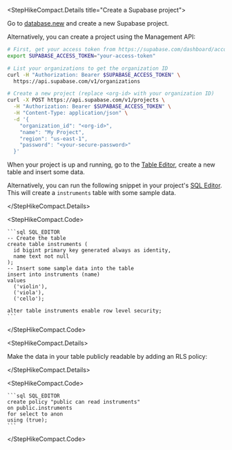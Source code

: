 <StepHikeCompact.Details title="Create a Supabase project">

Go to [database.new](https://database.new) and create a new Supabase project.

Alternatively, you can create a project using the Management API:

```bash
# First, get your access token from https://supabase.com/dashboard/account/tokens
export SUPABASE_ACCESS_TOKEN="your-access-token"

# List your organizations to get the organization ID
curl -H "Authorization: Bearer $SUPABASE_ACCESS_TOKEN" \
  https://api.supabase.com/v1/organizations

# Create a new project (replace <org-id> with your organization ID)
curl -X POST https://api.supabase.com/v1/projects \
  -H "Authorization: Bearer $SUPABASE_ACCESS_TOKEN" \
  -H "Content-Type: application/json" \
  -d '{
    "organization_id": "<org-id>",
    "name": "My Project",
    "region": "us-east-1",
    "password": "<your-secure-password>"
  }'
```

When your project is up and running, go to the [Table Editor](https://supabase.com/dashboard/project/_/editor), create a new table and insert some data.

Alternatively, you can run the following snippet in your project's [SQL Editor](https://supabase.com/dashboard/project/_/sql/new). This will create a `instruments` table with some sample data.

</StepHikeCompact.Details>

<StepHikeCompact.Code>

    ```sql SQL_EDITOR
    -- Create the table
    create table instruments (
      id bigint primary key generated always as identity,
      name text not null
    );
    -- Insert some sample data into the table
    insert into instruments (name)
    values
      ('violin'),
      ('viola'),
      ('cello');

    alter table instruments enable row level security;
    ```

</StepHikeCompact.Code>

<StepHikeCompact.Details>

Make the data in your table publicly readable by adding an RLS policy:

</StepHikeCompact.Details>

<StepHikeCompact.Code>

    ```sql SQL_EDITOR
    create policy "public can read instruments"
    on public.instruments
    for select to anon
    using (true);
    ```

</StepHikeCompact.Code>
